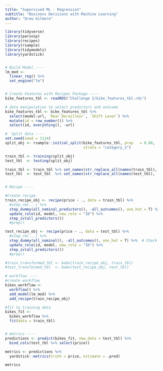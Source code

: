 ```yaml
---
title: "Supervised ML - Regression"
subtitle: "Business Decisions with Machine Learning"
author: "Drew Gilmore"
---
```


```r
library(tidyverse)
library(parsnip)
library(recipes)
library(rsample)
library(tidymodels)
library(yardstick)


# Build Model ----
lm_mod <- 
  linear_reg() %>% 
  set_engine("lm")


# Create Features with Recipes Package ---- 
bike_features_tbl <- readRDS("Challenge 2/bike_features_tbl.rds")

# data manipulation to select predictors and outcome
bike_features_tbl <- bike_features_tbl %>% 
  select(model:url, `Rear Derailleur`, `Shift Lever`) %>% 
  mutate(id = row_number()) %>% 
  select(id, everything(), -url)

#  Split data ----
set.seed(seed = 1114)
split_obj <- rsample::initial_split(bike_features_tbl, prop   = 0.80, 
                                    strata = "category_2")

train_tbl <- training(split_obj)
test_tbl  <- testing(split_obj)

train_tbl <- train_tbl %>% set_names(str_replace_all(names(train_tbl), " |-", "_"))
test_tbl  <- test_tbl  %>% set_names(str_replace_all(names(test_tbl),  " |-", "_"))


# Recipe ----

#Create recipe
train_recipe_obj <- recipe(price ~ ., data = train_tbl) %>% 
  #step_rm(...) %>% 
  step_dummy(all_nominal_predictors(), -all_outcomes(), one_hot = T) %>%  # using all nominal predictors here prevented errors
  update_role(id, model, new_role = "ID") %>%
  step_zv(all_predictors()) 
  #prep()

test_recipe_obj <- recipe(price ~ ., data = test_tbl) %>% 
  #step_rm(...) %>% 
  step_dummy(all_nominal(), -all_outcomes(), one_hot = T) %>%  # Check out the argument one_hot = T
  update_role(id, model, new_role = "ID") %>%
  step_zv(all_predictors())
  #prep()

#train_transformed_tbl <- bake(train_recipe_obj, train_tbl)
#test_transformed_tbl  <- bake(test_recipe_obj, test_tbl)

# workflow ----
#create workflow
bikes_workflow <-
  workflow() %>%
  add_model(lm_mod) %>%
  add_recipe(train_recipe_obj)

#fit to training data
bikes_fit <-
  bikes_workflow %>%
  fit(data = train_tbl)


# metrics ----
predictions <- predict(bikes_fit, new_data = test_tbl) %>%
  bind_cols(test_tbl %>% select(price))

metrics <- predictions %>%
  yardstick::metrics(truth = price, estimate = .pred)

metrics

```